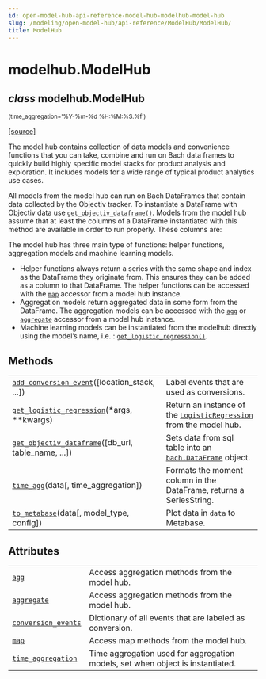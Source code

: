```yaml
---
id: open-model-hub-api-reference-model-hub-modelhub-model-hub
slug: /modeling/open-model-hub/api-reference/ModelHub/ModelHub/
title: ModelHub
---
```


# modelhub.ModelHub

<div className="class">

## <span className="type-annotation"><em>class</em></span> <span className="additional-name">modelhub.</span><span className="name">ModelHub</span>

<small className="parameter-list">(<span className="parameter" id="time_aggregation">time_aggregation='%Y-%m-%d %H:%M:%S.%f'</span>)</small>


&#8203;<span className="view-source">[[source]](https://github.com/objectiv/objectiv-analytics/blob/main/modelhub/modelhub/modelhub.py)</span>

<div className="content">

The model hub contains collection of data models and convenience functions that you can take, combine and
run on Bach data frames to quickly build highly specific model stacks for product analysis and
exploration.
It includes models for a wide range of typical product analytics use cases.

All models from the model hub can run on Bach DataFrames that contain data collected by the Objectiv
tracker. To instantiate a DataFrame with Objectiv data use [`get_objectiv_dataframe()`](/modeling/open-model-hub/api-reference/ModelHub/modelhub.ModelHub.get_objectiv_dataframe.mdx). Models
from the model hub assume that at least the columns of a DataFrame instantiated with this method are
available in order to run properly. These columns are:

The model hub has three main type of functions: helper functions, aggregation models and
machine learning models.

* Helper functions always return a series with the same shape and index as the DataFrame they originate
from. This ensures they can be added as a column to that DataFrame. The helper functions can be accessed
with the [`map`](/modeling/open-model-hub/api-reference/ModelHub/modelhub.ModelHub.map.mdx) accessor from a model hub instance.
* Aggregation models return aggregated data in some form from the DataFrame. The aggregation models can be
accessed with the [`agg`](/modeling/open-model-hub/api-reference/ModelHub/modelhub.ModelHub.agg.mdx) or [`aggregate`](/modeling/open-model-hub/api-reference/ModelHub/modelhub.ModelHub.aggregate.mdx) accessor from a model hub instance.
* Machine learning models can be instantiated from the modelhub directly using the model’s name,
i.e. : [`get_logistic_regression()`](/modeling/open-model-hub/api-reference/ModelHub/modelhub.ModelHub.get_logistic_regression.mdx).

## Methods

<div className="table-autosummary">

|                                                   |                                                                                                                                                                                                                        |
| ------------------------------------------------- | --------------------------------------------------------------------------------------------------------------------------------------------------------------------------------------------------------------------- |
| [`add_conversion_event`](/modeling/open-model-hub/api-reference/ModelHub/modelhub.ModelHub.add_conversion_event.mdx)([location_stack, ...])       | Label events that are used as conversions.                                                                                                                                                                             |
| [`get_logistic_regression`](/modeling/open-model-hub/api-reference/ModelHub/modelhub.ModelHub.get_logistic_regression.mdx)(\*args, \*\*kwargs)          | Return an instance of the [`LogisticRegression`](/modeling/open-model-hub/models/machine-learning/LogisticRegression/modelhub.LogisticRegression.mdx) from the model hub.                                                                                                                                                       |
| [`get_objectiv_dataframe`](/modeling/open-model-hub/api-reference/ModelHub/modelhub.ModelHub.get_objectiv_dataframe.mdx)([db_url, table_name, ...]) | Sets data from sql table into an [`bach.DataFrame`](/modeling/bach/api-reference/DataFrame/bach.DataFrame.mdx) object.                                                                                                                                                                |
| [`time_agg`](/modeling/open-model-hub/api-reference/ModelHub/modelhub.ModelHub.time_agg.mdx)(data[, time_aggregation])                | Formats the moment column in the DataFrame, returns a SeriesString.                                                                                                                                                    |
| [`to_metabase`](/modeling/open-model-hub/api-reference/ModelHub/modelhub.ModelHub.to_metabase.mdx)(data[, model_type, config])           | Plot data in `data` to Metabase.                                                                                                                                                                                         |


</div>

## Attributes

<div className="table-autosummary">

|                                                   |                                                                                                                                                                                                                        |
| ------------------------------------------------- | --------------------------------------------------------------------------------------------------------------------------------------------------------------------------------------------------------------------- |
| [`agg`](/modeling/open-model-hub/api-reference/ModelHub/modelhub.ModelHub.agg.mdx)                                               | Access aggregation methods from the model hub.                                                                                                                                                                         |
| [`aggregate`](/modeling/open-model-hub/api-reference/ModelHub/modelhub.ModelHub.aggregate.mdx)                                         | Access aggregation methods from the model hub.                                                                                                                                                                         |
| [`conversion_events`](/modeling/open-model-hub/api-reference/ModelHub/modelhub.ModelHub.conversion_events.mdx)                                 | Dictionary of all events that are labeled as conversion.                                                                                                                                                               |
| [`map`](/modeling/open-model-hub/api-reference/ModelHub/modelhub.ModelHub.map.mdx)                                               | Access map methods from the model hub.                                                                                                                                                                                 |
| [`time_aggregation`](/modeling/open-model-hub/api-reference/ModelHub/modelhub.ModelHub.time_aggregation.mdx)                                  | Time aggregation used for aggregation models, set when object is instantiated.                                                                                                                                         |


</div>


</div>


</div>

